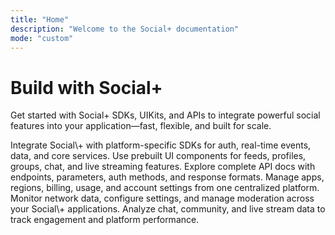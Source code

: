 ```yaml
---
title: "Home"
description: "Welcome to the Social+ documentation"
mode: "custom"
---
```


<div style={{ maxWidth:"64rem",margin:"0 auto",paddingTop:"4rem",paddingBottom:"4rem" }}>

  <div style={{ maxWidth: "48rem", margin: "0 auto", textAlign: "center", paddingBottom: "4rem" }}>
<h1 id="page-title">Build with Social+</h1>
    <p>
      Get started with Social+ SDKs, UIKits, and APIs to integrate powerful
      social features into your application—fast, flexible, and built for scale.
    </p>
</div>

<CardGroup cols={3}>
  <Card title="SDKs" icon="layer-plus" href="https://mintlify.com/docs/quickstart">
    Integrate Social\+ with platform-specific SDKs for auth, real-time events, data, and core services.
  </Card>
  <Card title="UIKits" icon="palette" href="https://mintlify.com/docs/development">
    Use prebuilt UI components for feeds, profiles, groups, chat, and live streaming features.
  </Card>
  <Card title="API Reference" icon="code" href="https://mintlify.com/docs/development">
    Explore complete API docs with endpoints, parameters, auth methods, and response formats.
  </Card>
  <Card title="Social+ Portal" icon="palette" href="https://mintlify.com/docs/settings/global">
    Manage apps, regions, billing, usage, and account settings from one centralized platform.
  </Card>
  <Card title="Social+ Console" icon="code" href="https://mintlify.com/docs/api-playground/openapi">
    Monitor network data, configure settings, and manage moderation across your Social\+ applications.
  </Card>
  <Card title="Social+ Dashboard" icon="screwdriver-wrench" href="https://mintlify.com/docs/content/components/accordions">
    Analyze chat, community, and live stream data to track engagement and platform performance.
  </Card>
</CardGroup>

</div>